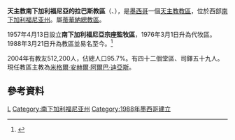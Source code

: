 {{Infobox Roman Catholic diocese
|name=南下加利福尼亞的拉巴斯
|jurisdiction=教區
|latin = Dioecesis Paciensis in California Inferiori Meridionali
|image =La Paz Cathedral.jpg|caption = 和平之母主教座堂
|location = [[墨西哥|墨西哥]]
|territory = [[南下加利福尼亞州|南下加利福尼亞州]]
|population = 512,200
|rite = [[罗马礼|罗马礼]]
|patron = 
|province = 蒂華納
|established = 1957年
|cathedral =  [[和平之母主教座堂_(南下加利福尼亞的拉巴斯)|和平之母主教座堂]] 
|co-cathedral =
|leadership = 主教
|website =
|patriarch= 
|metropolitan = 
|ordinary = 米格爾·安赫爾·阿爾巴·迪亞斯
|coadjutor archbishop =
|coadjutor bishop =
|auxiliary =
|emeritus =
}}
'''天主教南下加利福尼亞的拉巴斯教區'''（{{lang-la|Dioecesis Paciensis in California Inferiori Meridionali}}、{{lang-es|Diócesis de La Paz nella Bassa California del Sud}}），是[[墨西哥|墨西哥]]一個[[天主教|天主教]][[教區|教區]]，位於西部[[南下加利福尼亚州|南下加利福尼亚州]]。屬[[天主教蒂華納總教區|蒂華納總教區]]。

1957年4月13日設立'''南下加利福尼亞宗座監牧區'''，1976年3月1日升為代牧區。1988年3月21日升為教區並易名至今。<ref>{{Cite web |url=http://www.vatican.va/holy_father/john_paul_ii/apost_constitutions/documents/hf_jp-ii_apc_19880321_paciensis-in-california_lt.html |title=升為教區的宗座憲令 |access-date=2013-05-14 |archive-date=2014-05-17 |archive-url=https://web.archive.org/web/20140517000133/http://www.vatican.va/holy_father/john_paul_ii/apost_constitutions/documents/hf_jp-ii_apc_19880321_paciensis-in-california_lt.html |dead-url=no }}</ref>

2004年有教友512,200人，佔總人口95.7%。有四十二個堂區、司鐸五十九人。現任教區主教為[[米格爾·安赫爾·阿爾巴·迪亞斯|米格爾·安赫爾·阿爾巴·迪亞斯]]。

==參考資料==
{{reflist}}

{{墨西哥天主教教區}}
[[Category:墨西哥天主教教區|L]]
[[Category:南下加利福尼亚州|Category:南下加利福尼亚州]]
[[Category:1988年墨西哥建立|Category:1988年墨西哥建立]]